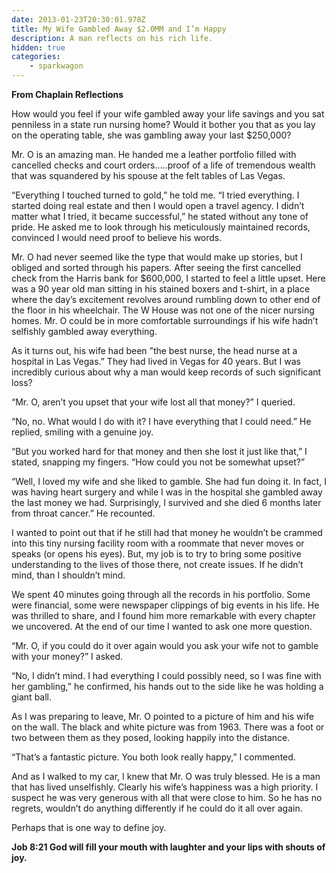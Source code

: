 ```yaml
---
date: 2013-01-23T20:30:01.978Z
title: My Wife Gambled Away $2.0MM and I’m Happy
description: A man reflects on his rich life.
hidden: true
categories:
    - sparkwagon
---
```


**From Chaplain Reflections**

How would you feel if your wife gambled away your life savings and you sat
penniless in a state run nursing home? Would it bother you that as you lay on
the operating table, she was gambling away your last $250,000?

Mr. O is an amazing man. He handed me a leather portfolio filled with cancelled
checks and court orders…..proof of a life of tremendous wealth that was
squandered by his spouse at the felt tables of Las Vegas.

“Everything I touched turned to gold,” he told me. “I tried everything. I
started doing real estate and then I would open a travel agency. I didn’t matter
what I tried, it became successful,” he stated without any tone of pride. He
asked me to look through his meticulously maintained records, convinced I would
need proof to believe his words.

Mr. O had never seemed like the type that would make up stories, but I obliged
and sorted through his papers. After seeing the first cancelled check from the
Harris bank for $600,000, I started to feel a little upset. Here was a 90 year
old man sitting in his stained boxers and t-shirt, in a place where the day’s
excitement revolves around rumbling down to other end of the floor in his
wheelchair. The W House was not one of the nicer nursing homes. Mr. O could be
in more comfortable surroundings if his wife hadn’t selfishly gambled away
everything.

As it turns out, his wife had been ”the best nurse, the head nurse at a hospital
in Las Vegas.” They had lived in Vegas for 40 years. But I was incredibly
curious about why a man would keep records of such significant loss?

“Mr. O, aren’t you upset that your wife lost all that money?” I queried.

“No, no. What would I do with it? I have everything that I could need.” He
replied, smiling with a genuine joy.

“But you worked hard for that money and then she lost it just like that,” I
stated, snapping my fingers. “How could you not be somewhat upset?”

“Well, I loved my wife and she liked to gamble. She had fun doing it. In fact, I
was having heart surgery and while I was in the hospital she gambled away the
last money we had. Surprisingly, I survived and she died 6 months later from
throat cancer.” He recounted.

I wanted to point out that if he still had that money he wouldn’t be crammed
into this tiny nursing facility room with a roommate that never moves or speaks
(or opens his eyes). But, my job is to try to bring some positive understanding
to the lives of those there, not create issues. If he didn’t mind, than I
shouldn’t mind.

We spent 40 minutes going through all the records in his portfolio. Some were
financial, some were newspaper clippings of big events in his life. He was
thrilled to share, and I found him more remarkable with every chapter we
uncovered. At the end of our time I wanted to ask one more question.

“Mr. O, if you could do it over again would you ask your wife not to gamble with
your money?” I asked.

“No, I didn’t mind. I had everything I could possibly need, so I was fine with
her gambling,” he confirmed, his hands out to the side like he was holding a
giant ball.

As I was preparing to leave, Mr. O pointed to a picture of him and his wife on
the wall. The black and white picture was from 1963. There was a foot or two
between them as they posed, looking happily into the distance.

“That’s a fantastic picture. You both look really happy,” I commented.

And as I walked to my car, I knew that Mr. O was truly blessed. He is a man that
has lived unselfishly. Clearly his wife’s happiness was a high priority. I
suspect he was very generous with all that were close to him. So he has no
regrets, wouldn’t do anything differently if he could do it all over again.

Perhaps that is one way to define joy.

**Job 8:21 God will fill your mouth with laughter and your lips with shouts of
joy.**
